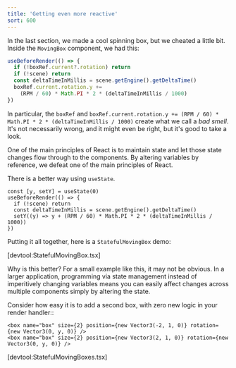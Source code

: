 ```yaml
---
title: 'Getting even more reactive'
sort: 600
---
```


In the last section, we made a cool spinning box, but we cheated a little bit.
Inside the `MovingBox` component, we had this:

```jsx
useBeforeRender(() => {
  if (!boxRef.current?.rotation) return
  if (!scene) return
  const deltaTimeInMillis = scene.getEngine().getDeltaTime()
  boxRef.current.rotation.y +=
    (RPM / 60) * Math.PI * 2 * (deltaTimeInMillis / 1000)
})
```

In particular, the `boxRef` and
`boxRef.current.rotation.y += (RPM / 60) * Math.PI * 2 * (deltaTimeInMillis / 1000)`
create what we call a _bad smell_. It's not necessarily wrong, and it might even
be right, but it's good to take a look.

One of the main principles of React is to maintain state and let those state
changes flow through to the components. By altering variables by reference, we
defeat one of the main principles of React.

There is a better way using `useState`.

```tsx
const [y, setY] = useState(0)
useBeforeRender(() => {
  if (!scene) return
  const deltaTimeInMillis = scene.getEngine().getDeltaTime()
  setY((y) => y + (RPM / 60) * Math.PI * 2 * (deltaTimeInMillis / 1000))
})
```

Putting it all together, here is a `StatefulMovingBox` demo:

[devtool:StatefulMovingBox.tsx]

Why is this better? For a small example like this, it may not be obvious. In a
larger application, programming via state management instead of imperitively
changing variables means you can easily affect changes across multiple
components simply by altering the state.

Consider how easy it is to add a second box, with zero new logic in your render
handler::

```tsx
<box name="box" size={2} position={new Vector3(-2, 1, 0)} rotation={new Vector3(0, y, 0)} />
<box name="box" size={2} position={new Vector3(2, 1, 0)} rotation={new Vector3(0, y, 0)} />
```

[devtool:StatefulMovingBoxes.tsx]
